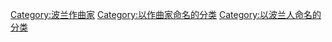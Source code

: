 {{Commonscat|Frederic Chopin}}

[[Category:波兰作曲家|Category:波兰作曲家]]
[[Category:以作曲家命名的分类|Category:以作曲家命名的分类]]
[[Category:以波兰人命名的分类|Category:以波兰人命名的分类]]